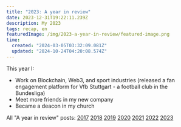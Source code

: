 ```yaml
---
title: "2023: A year in review"
date: 2023-12-31T19:22:11.239Z
description: My 2023
tags: recap, en
featuredImage: /img/2023-a-year-in-review/featured-image.png
time:
  created: "2024-03-05T03:32:09.081Z"
  updated: "2024-10-24T04:20:08.574Z"
---
```


This year I:

- Work on Blockchain, Web3, and sport industries (released a fan engagement platform for Vfb Stuttgart - a football club in the Bundesliga)
- Meet more friends in my new company
- Became a deacon in my church

All "A year in review" posts: [2017](/notes/2017-year-in-review) [2018](/notes/2018-year-in-review) [2019](/notes/2019-year-in-review) [2020](/notes/2020-year-in-review) [2021](/notes/2021-year-in-review) [2022](/notes/2022-year-in-review) [2023](/notes/2023-year-in-review)
